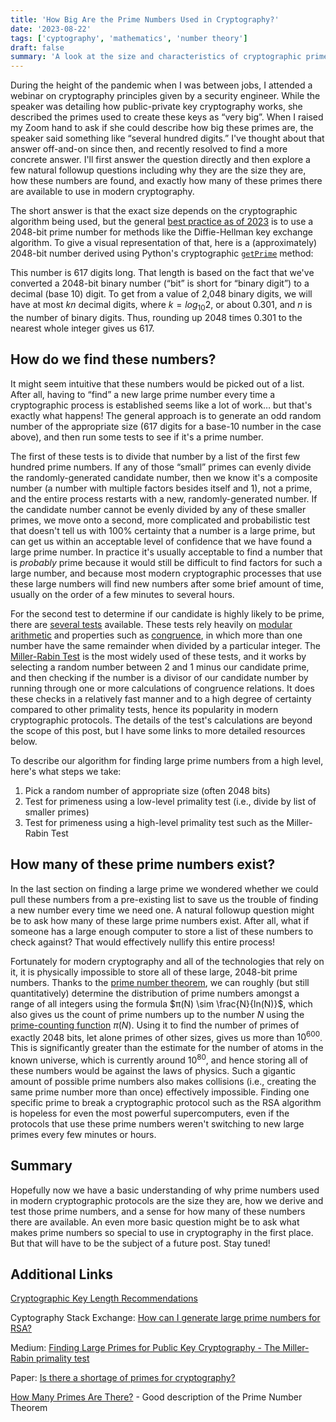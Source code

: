 ```yaml
---
title: 'How Big Are the Prime Numbers Used in Cryptography?'
date: '2023-08-22'
tags: ['cyptography', 'mathematics', 'number theory']
draft: false
summary: 'A look at the size and characteristics of cryptographic primes'
---
```


During the height of the pandemic when I was between jobs, I attended a webinar
on cryptography principles given by a security engineer. While the
speaker was detailing how public-private key cryptography works, she described
the primes used to create these keys as “very big”. When I raised my Zoom hand
to ask if she could describe how big these primes are, the speaker said
something like “several hundred digits.” I've thought about that answer
off-and-on since then, and recently resolved to find a more concrete answer.
I'll first answer the question directly and then explore a few natural followup
questions including why they are the size they are, how these numbers are
found, and exactly how many of these primes there are available to use in
modern cryptography.

The short answer is that the exact size depends on the cryptographic algorithm
being used, but the general [best practice as of 2023](https://weakdh.org/) is to use
a 2048-bit prime number for methods like the Diffie-Hellman key exchange algorithm.
To give a visual representation of that, here is a (approximately) 2048-bit number
derived using Python's cryptographic [`getPrime`](https://pycryptodome.readthedocs.io/en/latest/src/util/util.html#Crypto.Util.number.getPrime)
method:

<LargePrime />

This number is 617 digits long. That length is based on the fact that we've converted
a 2048-bit binary number (“bit” is short for “binary digit”) to a decimal (base 10)
digit. To get from a value of 2,048 binary digits, we will have at most $kn$ decimal
digits, where $k = log_{10} 2$, or about 0.301, and $n$ is the number of binary digits.
Thus, rounding up 2048 times 0.301 to the nearest whole integer gives us 617.

## How do we find these numbers?

It might seem intuitive that these numbers would be picked out of a list. After all,
having to “find” a new large prime number every time a cryptographic process is
established seems like a lot of work… but that's exactly what happens! The general
approach is to generate an odd random number of the appropriate size (617 digits
for a base-10 number in the case above), and then run some tests to see if it's a
prime number.

The first of these tests is to divide that number by a list of the first few hundred
prime numbers. If any of those “small” primes can evenly divide the randomly-generated
candidate number, then we know it's a composite number (a number with multiple factors
besides itself and 1), not a prime, and the entire process restarts with a new,
randomly-generated number. If the candidate number cannot be evenly divided by any of
these smaller primes, we move onto a second, more complicated and probabilistic test
that doesn't tell us with 100% certainty that a number is a large prime, but can get us
within an acceptable level of confidence that we have found a large prime number.
In practice it's usually acceptable to find a number that is _probably_ prime because
it would still be difficult to find factors for such a large number, and because most
modern cryptographic processes that use these large numbers will find new numbers after
some brief amount of time, usually on the order of a few minutes to several hours.

For the second test to determine if our candidate is highly likely to be prime,
there are [several tests](https://en.wikipedia.org/wiki/List_of_number_theory_topics#Primality_tests)
available. These tests rely heavily on [modular arithmetic](https://en.wikipedia.org/wiki/Modular_arithmetic)
and properties such as [congruence](https://en.wikipedia.org/wiki/Congruence_relation),
in which more than one number have the same remainder when divided by a particular
integer. The [Miller-Rabin Test](https://en.wikipedia.org/wiki/Miller%E2%80%93Rabin_primality_test) is the most widely used of these tests, and it works by
selecting a random number between 2 and 1 minus our candidate prime, and then checking if
the number is a divisor of our candidate number by running through one or more
calculations of congruence relations. It does these checks in a relatively fast manner
and to a high degree of certainty compared to other primality tests, hence its
popularity in modern cryptographic protocols. The details of the test's calculations are beyond
the scope of this post, but I have some links to more detailed resources below.

To describe our algorithm for finding large prime numbers from a high level, here's
what steps we take:

1. Pick a random number of appropriate size (often 2048 bits)
2. Test for primeness using a low-level primality test (i.e., divide by list of smaller primes)
3. Test for primeness using a high-level primality test such as the Miller-Rabin Test

## How many of these prime numbers exist?

In the last section on finding a large prime we wondered whether we could pull these
numbers from a pre-existing list to save us the trouble of finding a new number every
time we need one. A natural followup question might be to ask how many of these large
prime numbers exist. After all, what if someone has a large enough computer to store a
list of these numbers to check against? That would effectively nullify this entire
process!

Fortunately for modern cryptography and all of the technologies that rely on it,
it is physically impossible to store all of these large, 2048-bit prime numbers.
Thanks to the [prime number theorem](https://en.wikipedia.org/wiki/Prime_number_theorem),
we can roughly (but still quantitatively) determine the distribution of prime numbers
amongst a range of all integers using the formula $π(N) \sim \frac{N}{ln(N)}$, which also gives
us the count of prime numbers up to the number $N$ using the [prime-counting function](https://en.wikipedia.org/wiki/Prime-counting_function)
$π(N)$. Using it to find the number of primes of exactly 2048 bits, let alone primes
of other sizes, gives us more than $10^{600}$. This is significantly greater than the
estimate for the number of atoms in the known universe, which is currently around $10^{80}$, and hence
storing all of these numbers would be against the laws of physics. Such a gigantic amount
of possible prime numbers also makes collisions (i.e., creating the same prime number
more than once) effectively impossible. Finding one specific prime to break a cryptographic
protocol such as the RSA algorithm is hopeless for even the most powerful supercomputers,
even if the protocols that use these prime numbers weren't switching to new large primes every
few minutes or hours.

## Summary

Hopefully now we have a basic understanding of why prime numbers used in modern
cryptographic protocols are the size they are, how we derive and test those prime
numbers, and a sense for how many of these numbers there are available. An even more basic
question might be to ask what makes prime numbers so special to use in cryptography in
the first place. But that will have to be the subject of a future post. Stay tuned!

## Additional Links

[Cryptographic Key Length Recommendations](https://www.keylength.com/)

Cyptography Stack Exchange: [How can I generate large prime numbers for RSA?](https://crypto.stackexchange.com/questions/71/how-can-i-generate-large-prime-numbers-for-rsa)

Medium: [Finding Large Primes for Public Key Cryptography - The Miller-Rabin primality
test](https://ghenshaw-work.medium.com/finding-large-primes-for-public-key-cryptography-9c5a5c0d32c4)

Paper: [Is there a shortage of primes for cryptography?](https://homes.cerias.purdue.edu/~ssw/shortage.pdf)

[How Many Primes Are There?](https://t5k.org/howmany.html) - Good description of the
Prime Number Theorem
